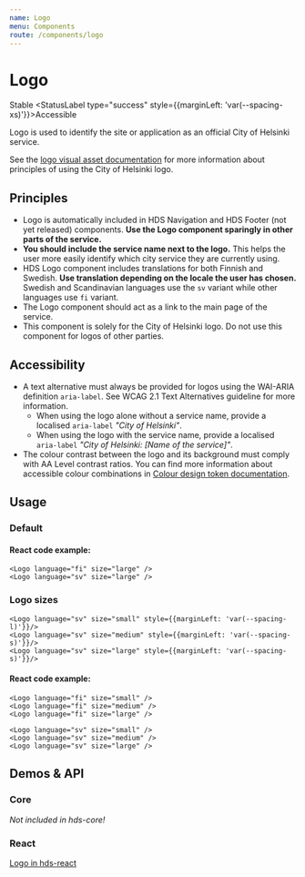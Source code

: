```yaml
---
name: Logo
menu: Components
route: /components/logo
---
```




# Logo

<StatusLabel type="info">Stable</StatusLabel>
<StatusLabel type="success" style={{marginLeft: 'var(--spacing-xs)'}}>Accessible</StatusLabel>

<LargeParagraph>
    Logo is used to identify the site or application as an official City of Helsinki service.
</LargeParagraph>

See the [logo visual asset documentation](/visual-assets/logo "City of Helsinki logo") for more information about principles of using the City of Helsinki logo.

## Principles
- Logo is automatically included in HDS Navigation and HDS Footer (not yet released) components. **Use the Logo component sparingly in other parts of the service.**
- **You should include the service name next to the logo.** This helps the user more easily identify which city service they are currently using.
- HDS Logo component includes translations for both Finnish and Swedish. **Use translation depending on the locale the user has chosen.** Swedish and Scandinavian languages use the `sv` variant while other languages use `fi` variant.
- The Logo component should act as a link to the main page of the service.
- This component is solely for the City of Helsinki logo. Do not use this component for logos of other parties.

## Accessibility
- A text alternative must always be provided for logos using the WAI-ARIA definition `aria-label`. See <Link href="https://www.w3.org/TR/WCAG21/#text-alternatives" external>WCAG 2.1 Text Alternatives guideline</Link> for more information.
    - When using the logo alone without a service name, provide a localised `aria-label` _"City of Helsinki"_.
    - When using the logo with the service name, provide a localised `aria-label` _"City of Helsinki: [Name of the service]"_.
- The colour contrast between the logo and its background must comply with <Link href="https://www.w3.org/TR/WCAG21/#contrast-minimum" external>AA Level contrast ratios</Link>. You can find more information about accessible colour combinations in [Colour design token documentation](/design-tokens/colour).


## Usage

### Default

<Playground>
    <Logo language="fi" size="large" />
    <Logo language="sv" size="large" style={{marginLeft: 'var(--spacing-s)'}}/>
</Playground>

#### React code example:
```tsx
<Logo language="fi" size="large" />
<Logo language="sv" size="large" />
```

### Logo sizes

<Playground>
    <Logo language="fi" size="small" />
    <Logo language="fi" size="medium" style={{marginLeft: 'var(--spacing-s)'}}/>
    <Logo language="fi" size="large" style={{marginLeft: 'var(--spacing-s)'}}/>

    <Logo language="sv" size="small" style={{marginLeft: 'var(--spacing-l)'}}/>
    <Logo language="sv" size="medium" style={{marginLeft: 'var(--spacing-s)'}}/>
    <Logo language="sv" size="large" style={{marginLeft: 'var(--spacing-s)'}}/>
</Playground>

#### React code example:
```tsx
<Logo language="fi" size="small" />
<Logo language="fi" size="medium" />
<Logo language="fi" size="large" />

<Logo language="sv" size="small" />
<Logo language="sv" size="medium" />
<Logo language="sv" size="large" />
```

## Demos & API

### Core

_Not included in hds-core!_

### React

[Logo in hds-react](/storybook/react/?path=/story/components-logo--playground)

